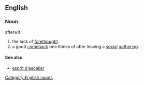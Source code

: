 ==English==

===Noun===
afterwit

# the lack of [[forethought]].
# a good [[comeback]] one thinks of after leaving a [[social]] [[gathering]].

====See also====
*[[esprit d'escalier]]
[[Category:English nouns]]